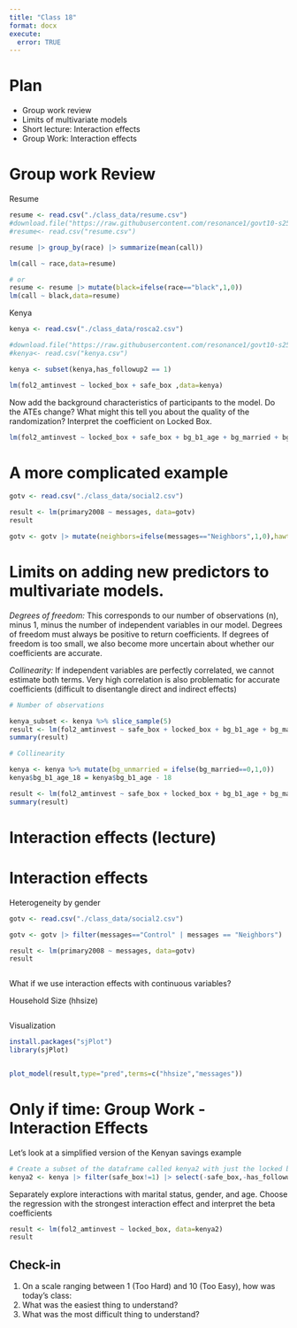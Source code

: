 ```yaml
---
title: "Class 18"
format: docx
execute:
  error: TRUE
---
```


# Plan
* Group work review
* Limits of multivariate models 
* Short lecture: Interaction effects
* Group Work: Interaction effects

# Group work Review

Resume

```r
resume <- read.csv("./class_data/resume.csv")
#download.file("https://raw.githubusercontent.com/resonance1/govt10-s25/main/class_data/resume.csv","resume.csv")
#resume<- read.csv("resume.csv")
```

```r
resume |> group_by(race) |> summarize(mean(call))
```

```r
lm(call ~ race,data=resume)

# or
resume <- resume |> mutate(black=ifelse(race=="black",1,0))
lm(call ~ black,data=resume)

```

Kenya

```r
kenya <- read.csv("./class_data/rosca2.csv")

#download.file("https://raw.githubusercontent.com/resonance1/govt10-s25/main/class_data/rosca2.csv","kenya.csv")
#kenya<- read.csv("kenya.csv")

kenya <- subset(kenya,has_followup2 == 1)
```

```r

lm(fol2_amtinvest ~ locked_box + safe_box ,data=kenya)

```

Now add the background characteristics of participants to the model. Do the ATEs change? What might this tell you about the quality of the randomization? Interpret the coefficient on Locked Box.

```r

lm(fol2_amtinvest ~ locked_box + safe_box + bg_b1_age + bg_married + bg_female,data=kenya)

```

# A more complicated example

```r
gotv <- read.csv("./class_data/social2.csv")

result <- lm(primary2008 ~ messages, data=gotv)
result
```

```r
gotv <- gotv |> mutate(neighbors=ifelse(messages=="Neighbors",1,0),hawthorne=ifelse("Hawthorne",1,0),civic=ifelse("Civic Duty",1,0))

```


# Limits on adding new predictors to multivariate models.

*Degrees of freedom:*
This corresponds to our number of observations (n), minus 1, minus the number of independent variables in our model. Degrees of freedom must always be positive to return coefficients. If degrees of freedom is too small, we also become more uncertain about whether our coefficients are accurate.

*Collinearity:*
If independent variables are perfectly correlated, we cannot estimate both terms. Very high correlation is also problematic for accurate coefficients (difficult to disentangle direct and indirect effects)

```r

# Number of observations

kenya_subset <- kenya %>% slice_sample(5)
result <- lm(fol2_amtinvest ~ safe_box + locked_box + bg_b1_age + bg_married + bg_female, data = kenya_subset)
summary(result)

# Collinearity

kenya <- kenya %>% mutate(bg_unmarried = ifelse(bg_married==0,1,0))
kenya$bg_b1_age_18 = kenya$bg_b1_age - 18

result <- lm(fol2_amtinvest ~ safe_box + locked_box + bg_b1_age + bg_married  + bg_female, data = kenya)
summary(result)
```

# Interaction effects (lecture)

# Interaction effects

Heterogeneity by gender

```r
gotv <- read.csv("./class_data/social2.csv")

gotv <- gotv |> filter(messages=="Control" | messages == "Neighbors")

result <- lm(primary2008 ~ messages, data=gotv)
result



```

What if we use interaction effects with continuous variables?

Household Size (hhsize)

```r

```

Visualization

```r
install.packages("sjPlot")
library(sjPlot)


plot_model(result,type="pred",terms=c("hhsize","messages"))

```


# Only if time: Group Work - Interaction Effects

Let's look at a simplified version of the Kenyan savings example

```r
# Create a subset of the dataframe called kenya2 with just the locked box treatment
kenya2 <- kenya |> filter(safe_box!=1) |> select(-safe_box,-has_followup2,-X)

```

Separately explore interactions with marital status, gender, and age. Choose the regression with the strongest interaction effect and interpret the beta coefficients

```r

result <- lm(fol2_amtinvest ~ locked_box, data=kenya2)
result


```




## Check-in

1. On a scale ranging between 1 (Too Hard) and 10 (Too Easy), how was today's class: 
2. What was the easiest thing to understand?
3. What was the most difficult thing to understand?
